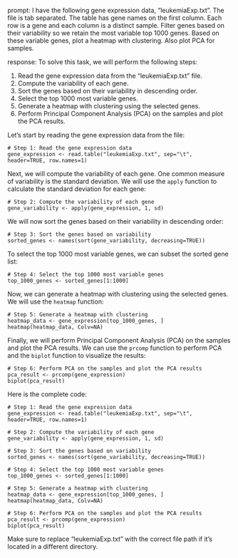 prompt:
I have the following gene expression data, "leukemiaExp.txt". The file is tab separated. The table has gene names on the first column. Each row is a gene and each column is a distinct sample. Filter genes based on their variability so we retain the most variable top 1000 genes. Based on these variable genes, plot a heatmap with clustering. Also plot PCA for samples.

response:
To solve this task, we will perform the following steps:

1. Read the gene expression data from the "leukemiaExp.txt" file.
2. Compute the variability of each gene.
3. Sort the genes based on their variability in descending order.
4. Select the top 1000 most variable genes.
5. Generate a heatmap with clustering using the selected genes.
6. Perform Principal Component Analysis (PCA) on the samples and plot the PCA results.

Let's start by reading the gene expression data from the file:

```
# Step 1: Read the gene expression data
gene_expression <- read.table("leukemiaExp.txt", sep="\t", header=TRUE, row.names=1)
```

Next, we will compute the variability of each gene. One common measure of variability is the standard deviation. We will use the `apply` function to calculate the standard deviation for each gene:

```
# Step 2: Compute the variability of each gene
gene_variability <- apply(gene_expression, 1, sd)
```

We will now sort the genes based on their variability in descending order:

```
# Step 3: Sort the genes based on variability
sorted_genes <- names(sort(gene_variability, decreasing=TRUE))
```

To select the top 1000 most variable genes, we can subset the sorted gene list:

```
# Step 4: Select the top 1000 most variable genes
top_1000_genes <- sorted_genes[1:1000]
```

Now, we can generate a heatmap with clustering using the selected genes. We will use the `heatmap` function:

```
# Step 5: Generate a heatmap with clustering
heatmap_data <- gene_expression[top_1000_genes, ]
heatmap(heatmap_data, Colv=NA)
```

Finally, we will perform Principal Component Analysis (PCA) on the samples and plot the PCA results. We can use the `prcomp` function to perform PCA and the `biplot` function to visualize the results:

```
# Step 6: Perform PCA on the samples and plot the PCA results
pca_result <- prcomp(gene_expression)
biplot(pca_result)
```

Here is the complete code:

```
# Step 1: Read the gene expression data
gene_expression <- read.table("leukemiaExp.txt", sep="\t", header=TRUE, row.names=1)

# Step 2: Compute the variability of each gene
gene_variability <- apply(gene_expression, 1, sd)

# Step 3: Sort the genes based on variability
sorted_genes <- names(sort(gene_variability, decreasing=TRUE))

# Step 4: Select the top 1000 most variable genes
top_1000_genes <- sorted_genes[1:1000]

# Step 5: Generate a heatmap with clustering
heatmap_data <- gene_expression[top_1000_genes, ]
heatmap(heatmap_data, Colv=NA)

# Step 6: Perform PCA on the samples and plot the PCA results
pca_result <- prcomp(gene_expression)
biplot(pca_result)
```

Make sure to replace "leukemiaExp.txt" with the correct file path if it's located in a different directory.
